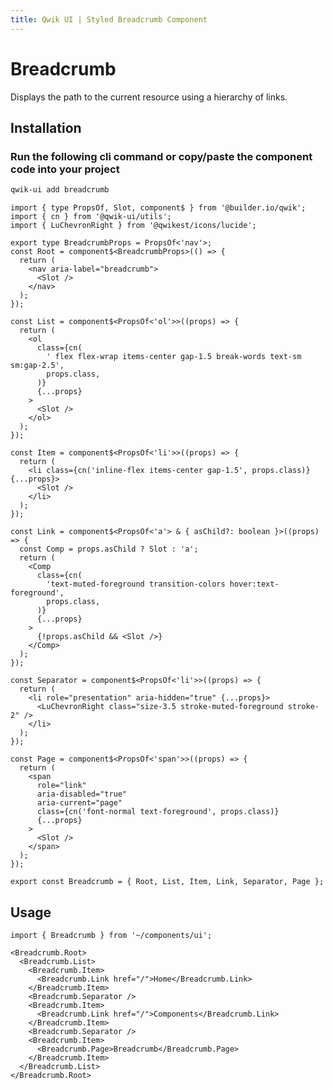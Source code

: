 ```yaml
---
title: Qwik UI | Styled Breadcrumb Component
---
```



<StatusBanner status={statusByComponent.styled.Breadcrumb} />

# Breadcrumb

Displays the path to the current resource using a hierarchy of links.

<Showcase name="primary" />

## Installation

### Run the following cli command or copy/paste the component code into your project

```sh
qwik-ui add breadcrumb
```

```tsx
import { type PropsOf, Slot, component$ } from '@builder.io/qwik';
import { cn } from '@qwik-ui/utils';
import { LuChevronRight } from '@qwikest/icons/lucide';

export type BreadcrumbProps = PropsOf<'nav'>;
const Root = component$<BreadcrumbProps>(() => {
  return (
    <nav aria-label="breadcrumb">
      <Slot />
    </nav>
  );
});

const List = component$<PropsOf<'ol'>>((props) => {
  return (
    <ol
      class={cn(
        ' flex flex-wrap items-center gap-1.5 break-words text-sm sm:gap-2.5',
        props.class,
      )}
      {...props}
    >
      <Slot />
    </ol>
  );
});

const Item = component$<PropsOf<'li'>>((props) => {
  return (
    <li class={cn('inline-flex items-center gap-1.5', props.class)} {...props}>
      <Slot />
    </li>
  );
});

const Link = component$<PropsOf<'a'> & { asChild?: boolean }>((props) => {
  const Comp = props.asChild ? Slot : 'a';
  return (
    <Comp
      class={cn(
        'text-muted-foreground transition-colors hover:text-foreground',
        props.class,
      )}
      {...props}
    >
      {!props.asChild && <Slot />}
    </Comp>
  );
});

const Separator = component$<PropsOf<'li'>>((props) => {
  return (
    <li role="presentation" aria-hidden="true" {...props}>
      <LuChevronRight class="size-3.5 stroke-muted-foreground stroke-2" />
    </li>
  );
});

const Page = component$<PropsOf<'span'>>((props) => {
  return (
    <span
      role="link"
      aria-disabled="true"
      aria-current="page"
      class={cn('font-normal text-foreground', props.class)}
      {...props}
    >
      <Slot />
    </span>
  );
});

export const Breadcrumb = { Root, List, Item, Link, Separator, Page };
```

## Usage

```tsx
import { Breadcrumb } from '~/components/ui';
```

```tsx
<Breadcrumb.Root>
  <Breadcrumb.List>
    <Breadcrumb.Item>
      <Breadcrumb.Link href="/">Home</Breadcrumb.Link>
    </Breadcrumb.Item>
    <Breadcrumb.Separator />
    <Breadcrumb.Item>
      <Breadcrumb.Link href="/">Components</Breadcrumb.Link>
    </Breadcrumb.Item>
    <Breadcrumb.Separator />
    <Breadcrumb.Item>
      <Breadcrumb.Page>Breadcrumb</Breadcrumb.Page>
    </Breadcrumb.Item>
  </Breadcrumb.List>
</Breadcrumb.Root>
```
